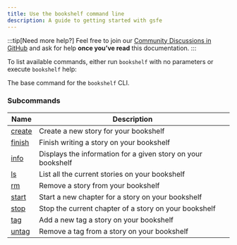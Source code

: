 ```yaml
---
title: Use the bookshelf command line
description: A guide to getting started with gsfe
---
```


:::tip[Need more help?]
  Feel free to join our [Community Discussions in GitHub](https://github.com/jossmoff/bookshelf/discussions) and ask for help **once you’ve read** this documentation.
:::

To list available commands, either run `bookshelf` with no parameters or execute `bookshelf` help:

The base command for the `bookshelf` CLI.

### Subcommands

| Name                                    | Description                                                  |
| -----------                             | -----------                                                  |
| <a href="/reference/create/">create</a> | Create a new story for your bookshelf                        |
| <a href="/reference/create/">finish</a> | Finish writing a story on your bookshelf                     |
| <a href="/reference/create/">info</a>   | Displays the information for a given story on your bookshelf |
| <a href="/reference/create/">ls</a>     | List all the current stories on your bookshelf               |
| <a href="/reference/create/">rm</a>     | Remove a story from your bookshelf                           |
| <a href="/reference/create/">start</a>  | Start a new chapter for a story on your bookshelf            |
| <a href="/reference/create/">stop</a>   | Stop the current chapter of a story on your bookshelf        |
| <a href="/reference/create/">tag</a>    | Add a new tag a story on your bookshelf                      |
| <a href="/reference/create/">untag</a>  | Remove a tag from a story on your bookshelf                  |



